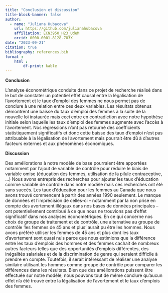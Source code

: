 ```yaml
---
title: "Conclusion et discussion"
title-block-banner: false
author:
  - name: "Juliana Hubacova"
    url: https://github.com/julianahubacova
    affiliation: ECN3950_H23_UdeM
    orcid: 0000-0001-8128-783X
date: "2023-09-21"
citation: true
bibliography: references.bib
format :
    html : 
        df-print: kable
---
```


**Conclusion**

L'analyse économétrique conduite dans ce projet de recherche réalisé dans le but de constater un potentiel effet causal entre la légalisation de l'avortement et le taux d'emploi des femmes ne nous permet pas de conclure à une relation entre ces deux variables. Les résultats obtenus démontrent une baisse du taux d'emploi des femmes à la suite de la nouvelle loi instaurée mais ceci entre en contradiction avec notre hypothèse initiale selon laquelle les taux d'emploi des femmes augmente avec l'accès à l'avortement. Nos régressions n'ont pas retourné des coefficients statistiquement significatifs et donc cette baisse des taux d'emploi n'est pas attribuable à la légalisation de l'avortement mais pourrait être dû à d'autres facteurs externes et aux phénomènes économiques.

**Discussion**

Des améliorations à notre modèle de base pourraient être apportées notamment par l'ajout de variable de contrôle pour réduire le biais de variable omise (éducation des femmes, utilisation de la pilule contraceptive, ...) Nous avons entrepris des recherches pour ajouter les taux d'éducation comme variable de contrôle dans notre modèle mais ces recherches ont été sans succès. Les taux d'éducation pour les femmes au Canada que nous avons trouvé commencent à partir des années 1990 seulement. Le manque de données et l'imprécision de celles-ci -- notamment par la non prise en compte des avortement illégaux dans nos bases de données principales -- ont potentiellement contribué à ce que nous ne trouvions pas d'effet significatif dans nos analyses économétriques. En ce qui concerne nos choix de groupe de traitement et de contrôle, une alternative au groupe de contrôle 'les femmes de 45 ans et plus' aurait pu être les hommes. Nous avons préféré utiliser les femmes de 45 ans et plus dont les taux d'avortement sont quasi nuls parce que nous estimions que la différence entre les taux d'emplois des hommes et des femmes cachait de nombreux autres facteurs telles que des opportunités d'emplois différentes, des inégalités salariales et de la discrimination de genre qui seraient difficile à prendre en compte. Toutefois, il serait intéressant de réaliser une analyse similaire utilisant les hommes comme groupe de contrôle pour comparer les différences dans les résultats. Bien que des améliorations puissent être effectuée sur notre modèle, nous pouvons tout de même conclure qu'aucun effet n'a été trouvé entre la légalisation de l'avortement et le taux d'emplois des femmes.
